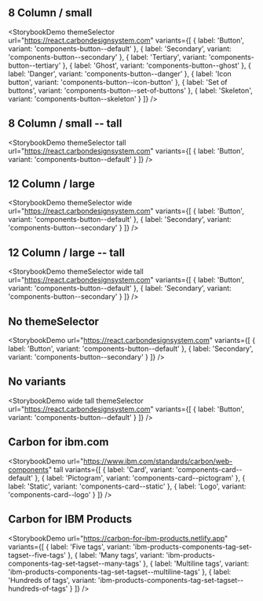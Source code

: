 ## 8 Column / small

<StorybookDemo
  themeSelector
  url="https://react.carbondesignsystem.com"
  variants={[
    {
      label: 'Button',
      variant: 'components-button--default'
    },
    {
      label: 'Secondary',
      variant: 'components-button--secondary'
    },
    {
      label: 'Tertiary',
      variant: 'components-button--tertiary'
    },
    {
      label: 'Ghost',
      variant: 'components-button--ghost'
    },
    {
      label: 'Danger',
      variant: 'components-button--danger'
    },
    {
      label: 'Icon button',
      variant: 'components-button--icon-button'
    },
    {
      label: 'Set of buttons',
      variant: 'components-button--set-of-buttons'
    },
    {
      label: 'Skeleton',
      variant: 'components-button--skeleton'
    }
  ]}
/>

## 8 Column / small -- tall

<StorybookDemo
  themeSelector
  tall
  url="https://react.carbondesignsystem.com"
  variants={[
    {
      label: 'Button',
      variant: 'components-button--default'
    }
  ]}
/>

## 12 Column / large

<StorybookDemo
  themeSelector
  wide
  url="https://react.carbondesignsystem.com"
  variants={[
    {
      label: 'Button',
      variant: 'components-button--default'
    },
    {
      label: 'Secondary',
      variant: 'components-button--secondary'
    }
  ]}
/>

## 12 Column / large -- tall

<StorybookDemo
  themeSelector
  wide
  tall
  url="https://react.carbondesignsystem.com"
  variants={[
    {
      label: 'Button',
      variant: 'components-button--default'
    },
    {
      label: 'Secondary',
      variant: 'components-button--secondary'
    }
  ]}
/>

## No themeSelector

<StorybookDemo
  url="https://react.carbondesignsystem.com"
  variants={[
    {
      label: 'Button',
      variant: 'components-button--default'
    },
    {
      label: 'Secondary',
      variant: 'components-button--secondary'
    }
  ]}
/>

## No variants

<StorybookDemo
  wide
  tall
  themeSelector
  url="https://react.carbondesignsystem.com"
  variants={[
    {
      label: 'Button',
      variant: 'components-button--default'
    }
  ]}
/>

## Carbon for ibm.com

<StorybookDemo
  url="https://www.ibm.com/standards/carbon/web-components"
  tall
  variants={[
    {
      label: 'Card',
      variant: 'components-card--default'
    },
    {
      label: 'Pictogram',
      variant: 'components-card--pictogram'
    },
    {
      label: 'Static',
      variant: 'components-card--static'
    },
    {
      label: 'Logo',
      variant: 'components-card--logo'
    }
  ]}
/>

## Carbon for IBM Products

<StorybookDemo
  url="https://carbon-for-ibm-products.netlify.app"
  variants={[
    {
      label: 'Five tags',
      variant: 'ibm-products-components-tag-set-tagset--five-tags'
    },
    {
      label: 'Many tags',
      variant: 'ibm-products-components-tag-set-tagset--many-tags'
    },
    {
      label: 'Multiline tags',
      variant: 'ibm-products-components-tag-set-tagset--multiline-tags'
    },
    {
      label: 'Hundreds of tags',
      variant: 'ibm-products-components-tag-set-tagset--hundreds-of-tags'
    }
  ]}
/>
